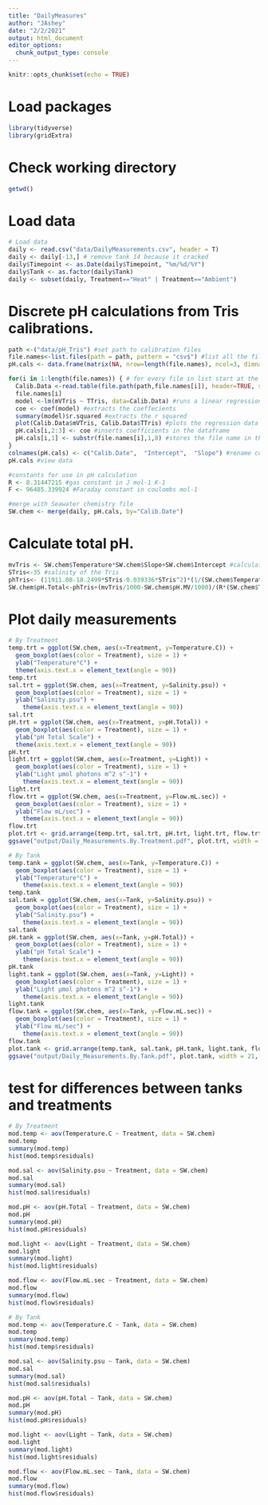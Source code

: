 ```yaml
---
title: "DailyMeasures"
author: "JAshey"
date: "2/2/2021"
output: html_document
editor_options: 
  chunk_output_type: console
---
```


```r
knitr::opts_chunk$set(echo = TRUE)
```

# Load packages
```r
library(tidyverse)
library(gridExtra)
```

# Check working directory
```r
getwd() 
```

# Load data
```r
# Load data
daily <- read.csv("data/DailyMeasurements.csv", header = T)
daily <- daily[-13,] # remove tank 14 because it cracked 
daily$Timepoint <- as.Date(daily$Timepoint, "%m/%d/%Y")
daily$Tank <- as.factor(daily$Tank)
daily <- subset(daily, Treatment=="Heat" | Treatment=="Ambient")
```

# Discrete pH calculations from Tris calibrations.
```r
path <-("data/pH_Tris") #set path to calibration files
file.names<-list.files(path = path, pattern = "csv$") #list all the file names in the folder to get only get the csv files
pH.cals <- data.frame(matrix(NA, nrow=length(file.names), ncol=3, dimnames=list(file.names,c("Date", "Intercept", "Slope")))) #generate a 3 column dataframe with specific column names

for(i in 1:length(file.names)) { # for every file in list start at the first and run this following function
  Calib.Data <-read.table(file.path(path,file.names[i]), header=TRUE, sep=",", na.string="NA", as.is=TRUE) #reads in the data files
  file.names[i]
  model <-lm(mVTris ~ TTris, data=Calib.Data) #runs a linear regression of mV as a function of temperature
  coe <- coef(model) #extracts the coeffecients
  summary(model)$r.squared #extracts the r squared
  plot(Calib.Data$mVTris, Calib.Data$TTris) #plots the regression data
  pH.cals[i,2:3] <- coe #inserts coefficients in the dataframe
  pH.cals[i,1] <- substr(file.names[i],1,8) #stores the file name in the Date column
}
colnames(pH.cals) <- c("Calib.Date",  "Intercept",  "Slope") #rename columns
pH.cals #view data

#constants for use in pH calculation 
R <- 8.31447215 #gas constant in J mol-1 K-1 
F <- 96485.339924 #Faraday constant in coulombs mol-1

#merge with Seawater chemistry file
SW.chem <- merge(daily, pH.cals, by="Calib.Date")
```

# Calculate total pH. 
```r
mvTris <- SW.chem$Temperature*SW.chem$Slope+SW.chem$Intercept #calculate the mV of the tris standard using the temperature mv relationships in the measured standard curves 
STris<-35 #salinity of the Tris
phTris<- (11911.08-18.2499*STris-0.039336*STris^2)*(1/(SW.chem$Temperature+273.15))-366.27059+ 0.53993607*STris+0.00016329*STris^2+(64.52243-0.084041*STris)*log(SW.chem$Temperature+273.15)-0.11149858*(SW.chem$Temperature+273.15) #calculate the pH of the tris (Dickson A. G., Sabine C. L. and Christian J. R., SOP 6a)
SW.chem$pH.Total<-phTris+(mvTris/1000-SW.chem$pH.MV/1000)/(R*(SW.chem$Temperature+273.15)*log(10)/F) #calculate the pH on the total scale (Dickson A. G., Sabine C. L. and Christian J. R., SOP 6a)
```

# Plot daily measurements 
```r
# By Treatment
temp.trt = ggplot(SW.chem, aes(x=Treatment, y=Temperature.C)) +
  geom_boxplot(aes(color = Treatment), size = 1) +
  ylab("Temperature°C") +
  theme(axis.text.x = element_text(angle = 90))
temp.trt
sal.trt = ggplot(SW.chem, aes(x=Treatment, y=Salinity.psu)) +
  geom_boxplot(aes(color = Treatment), size = 1) +
  ylab("Salinity.psu") +
    theme(axis.text.x = element_text(angle = 90))
sal.trt
pH.trt = ggplot(SW.chem, aes(x=Treatment, y=pH.Total)) +
  geom_boxplot(aes(color = Treatment), size = 1) +
  ylab("pH Total Scale") +
  theme(axis.text.x = element_text(angle = 90))
pH.trt
light.trt = ggplot(SW.chem, aes(x=Treatment, y=Light)) +
  geom_boxplot(aes(color = Treatment), size = 1) +
  ylab("Light µmol photons m^2 s^-1") +
    theme(axis.text.x = element_text(angle = 90))
light.trt
flow.trt = ggplot(SW.chem, aes(x=Treatment, y=Flow.mL.sec)) +
  geom_boxplot(aes(color = Treatment), size = 1) +
  ylab("Flow mL/sec") +
    theme(axis.text.x = element_text(angle = 90))
flow.trt
plot.trt <- grid.arrange(temp.trt, sal.trt, pH.trt, light.trt, flow.trt, ncol=3, nrow = 2, clip="off")
ggsave("output/Daily_Measurements.By.Treatment.pdf", plot.trt, width = 21, height = 21, units = c("in"))

# By Tank
temp.tank = ggplot(SW.chem, aes(x=Tank, y=Temperature.C)) +
  geom_boxplot(aes(color = Treatment), size = 1) +
  ylab("Temperature°C") +
    theme(axis.text.x = element_text(angle = 90))
temp.tank
sal.tank = ggplot(SW.chem, aes(x=Tank, y=Salinity.psu)) +
  geom_boxplot(aes(color = Treatment), size = 1) +
  ylab("Salinity.psu") +
    theme(axis.text.x = element_text(angle = 90))
sal.tank
pH.tank = ggplot(SW.chem, aes(x=Tank, y=pH.Total)) +
  geom_boxplot(aes(color = Treatment), size = 1) +
  ylab("pH Total Scale") +
    theme(axis.text.x = element_text(angle = 90))
pH.tank
light.tank = ggplot(SW.chem, aes(x=Tank, y=Light)) +
  geom_boxplot(aes(color = Treatment), size = 1) +
  ylab("Light µmol photons m^2 s^-1") +
    theme(axis.text.x = element_text(angle = 90))
light.tank
flow.tank = ggplot(SW.chem, aes(x=Tank, y=Flow.mL.sec)) +
  geom_boxplot(aes(color = Treatment), size = 1) +
  ylab("Flow mL/sec") +
    theme(axis.text.x = element_text(angle = 90))
flow.tank
plot.tank <- grid.arrange(temp.tank, sal.tank, pH.tank, light.tank, flow.tank, ncol=3, nrow = 2, clip="off")
ggsave("output/Daily_Measurements.By.Tank.pdf", plot.tank, width = 21, height = 21, units = c("in"))
```

# test for differences between tanks and treatments
```r
# By Treatment
mod.temp <- aov(Temperature.C ~ Treatment, data = SW.chem)
mod.temp
summary(mod.temp)
hist(mod.temp$residuals)

mod.sal <- aov(Salinity.psu ~ Treatment, data = SW.chem)
mod.sal
summary(mod.sal)
hist(mod.sal$residuals)

mod.pH <- aov(pH.Total ~ Treatment, data = SW.chem)
mod.pH
summary(mod.pH)
hist(mod.pH$residuals)

mod.light <- aov(Light ~ Treatment, data = SW.chem)
mod.light
summary(mod.light)
hist(mod.light$residuals)

mod.flow <- aov(Flow.mL.sec ~ Treatment, data = SW.chem)
mod.flow
summary(mod.flow)
hist(mod.flow$residuals)

# By Tank
mod.temp <- aov(Temperature.C ~ Tank, data = SW.chem)
mod.temp
summary(mod.temp)
hist(mod.temp$residuals)

mod.sal <- aov(Salinity.psu ~ Tank, data = SW.chem)
mod.sal
summary(mod.sal)
hist(mod.sal$residuals)

mod.pH <- aov(pH.Total ~ Tank, data = SW.chem)
mod.pH
summary(mod.pH)
hist(mod.pH$residuals)

mod.light <- aov(Light ~ Tank, data = SW.chem)
mod.light
summary(mod.light)
hist(mod.light$residuals)

mod.flow <- aov(Flow.mL.sec ~ Tank, data = SW.chem)
mod.flow
summary(mod.flow)
hist(mod.flow$residuals)
```